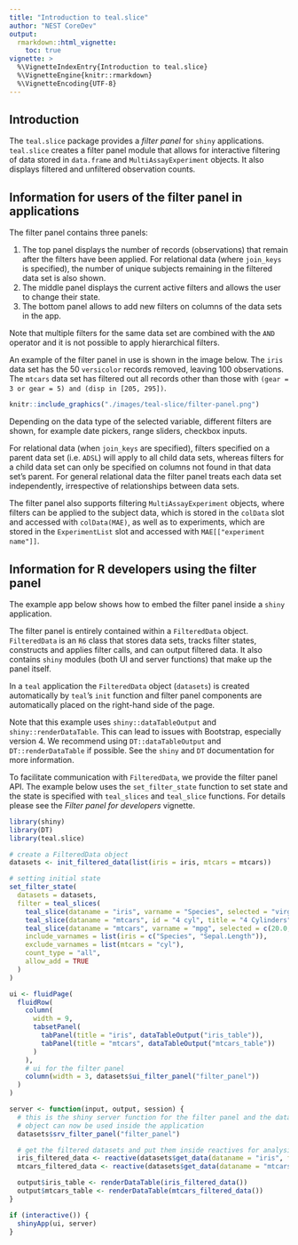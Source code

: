 ```yaml
---
title: "Introduction to teal.slice"
author: "NEST CoreDev"
output:
  rmarkdown::html_vignette:
    toc: true
vignette: >
  %\VignetteIndexEntry{Introduction to teal.slice}
  %\VignetteEngine{knitr::rmarkdown}
  %\VignetteEncoding{UTF-8}
---
```


## Introduction

The `teal.slice` package provides a *filter panel* for `shiny` applications.
`teal.slice` creates a filter panel module that allows for interactive filtering of data stored in `data.frame` and `MultiAssayExperiment` objects.
It also displays filtered and unfiltered observation counts.

## Information for users of the filter panel in applications

The filter panel contains three panels:

1) The top panel displays the number of records (observations) that remain after the filters have been applied.
For relational data (where `join_keys` is specified), the number of unique subjects remaining in the filtered data set is also shown.
2) The middle panel displays the current active filters and allows the user to change their state.
3) The bottom panel allows to add new filters on columns of the data sets in the app.

Note that multiple filters for the same data set are combined with the `AND` operator and it is not possible to apply hierarchical filters.

An example of the filter panel in use is shown in the image below.
The `iris` data set has the 50 `versicolor` records removed, leaving 100 observations.
The `mtcars` data set has filtered out all records other than those with `(gear = 3 or gear = 5) and (disp in [205, 295])`.

```r
knitr::include_graphics("./images/teal-slice/filter-panel.png")
```

Depending on the data type of the selected variable, different filters are shown, for example date pickers, range sliders, checkbox inputs.

For relational data (when `join_keys` are specified), filters specified on a parent data set (i.e. `ADSL`) will apply to all child data sets, whereas filters for a child data set can only be specified on columns not found in that data set's parent.
For general relational data the filter panel treats each data set independently, irrespective of relationships between data sets.

The filter panel also supports filtering `MultiAssayExperiment` objects, where filters can be applied to the subject data, which is stored in the `colData` slot and accessed with `colData(MAE)`, as well as to experiments, which are stored in the `ExperimentList` slot and accessed with `MAE[["experiment name"]]`.


## Information for R developers using the filter panel

The example app below shows how to embed the filter panel inside a `shiny` application.

The filter panel is entirely contained within a `FilteredData` object.
`FilteredData` is an `R6` class that stores data sets, tracks filter states, constructs and applies filter calls, and can output filtered data.
It also contains `shiny` modules (both UI and server functions) that make up the panel itself.

In a `teal` application the `FilteredData` object (`datasets`) is created automatically by `teal`'s `init` function and filter panel components are automatically placed on the right-hand side of the page.

Note that this example uses `shiny::dataTableOutput` and `shiny::renderDataTable`.
This can lead to issues with Bootstrap, especially version 4.
We recommend using `DT::dataTableOutput` and `DT::renderDataTable` if possible. See the `shiny` and `DT` documentation for more information.

To facilitate communication with `FilteredData`, we provide the filter panel API.
The example below uses the `set_filter_state` function to set state and the state is specified with `teal_slices` and `teal_slice` functions.
For details please see the *Filter panel for developers* vignette.

```r
library(shiny)
library(DT)
library(teal.slice)

# create a FilteredData object
datasets <- init_filtered_data(list(iris = iris, mtcars = mtcars))

# setting initial state
set_filter_state(
  datasets = datasets,
  filter = teal_slices(
    teal_slice(dataname = "iris", varname = "Species", selected = "virginica", keep_na = FALSE),
    teal_slice(dataname = "mtcars", id = "4 cyl", title = "4 Cylinders", expr = "cyl == 4"),
    teal_slice(dataname = "mtcars", varname = "mpg", selected = c(20.0, 25.0), keep_na = FALSE, keep_inf = FALSE),
    include_varnames = list(iris = c("Species", "Sepal.Length")),
    exclude_varnames = list(mtcars = "cyl"),
    count_type = "all",
    allow_add = TRUE
  )
)

ui <- fluidPage(
  fluidRow(
    column(
      width = 9,
      tabsetPanel(
        tabPanel(title = "iris", dataTableOutput("iris_table")),
        tabPanel(title = "mtcars", dataTableOutput("mtcars_table"))
      )
    ),
    # ui for the filter panel
    column(width = 3, datasets$ui_filter_panel("filter_panel"))
  )
)

server <- function(input, output, session) {
  # this is the shiny server function for the filter panel and the datasets
  # object can now be used inside the application
  datasets$srv_filter_panel("filter_panel")

  # get the filtered datasets and put them inside reactives for analysis
  iris_filtered_data <- reactive(datasets$get_data(dataname = "iris", filtered = TRUE))
  mtcars_filtered_data <- reactive(datasets$get_data(dataname = "mtcars", filtered = TRUE))

  output$iris_table <- renderDataTable(iris_filtered_data())
  output$mtcars_table <- renderDataTable(mtcars_filtered_data())
}

if (interactive()) {
  shinyApp(ui, server)
}
```
